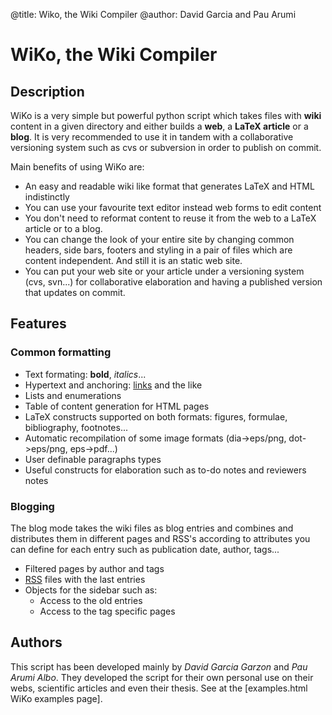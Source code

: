 ﻿@title: Wiko, the Wiki Compiler
@author: David Garcia and Pau Arumi

= WiKo, the Wiki Compiler =

== Description ==

WiKo is a very simple but powerful python script
which takes files with '''wiki''' content in a given directory
and either builds a '''web''', a '''LaTeX article''' or a '''blog'''.
It is very recommended to use it in tandem
with a collaborative versioning system such as cvs or subversion
in order to publish on commit.

Main benefits of using WiKo are:
* An easy and readable wiki like format that generates LaTeX and HTML indistinctly
* You can use your favourite text editor instead web forms to edit content
* You don't need to reformat content to reuse it from the web to a LaTeX article or to a blog.
* You can change the look of your entire site by changing common headers, side bars, footers and styling in a pair of files which are content independent. And still it is an static web site.
* You can put your web site or your article under a versioning system (cvs, svn...) for collaborative elaboration and having a published version that updates on commit.

== Features ==

=== Common formatting ===

* Text formating: '''bold''', ''italics''...
* Hypertext and anchoring: [http://lalala.com links] and the like
* Lists and enumerations
* Table of content generation for HTML pages
* LaTeX constructs supported on both formats: figures, formulae, bibliography, footnotes...
* Automatic recompilation of some image formats (dia->eps/png, dot->eps/png, eps->pdf...)
* User definable paragraphs types
* Useful constructs for elaboration such as to-do notes and reviewers notes

=== Blogging ===

The blog mode takes the wiki files as blog entries and
combines and distributes them in different pages and RSS's
according to attributes you can define for each entry
such as publication date, author, tags...

* Filtered pages by author and tags
* [http://en.wikipedia.org/wiki/RSS RSS] files with the last entries
* Objects for the sidebar such as:
** Access to the old entries
** Access to the tag specific pages

== Authors ==

This script has been developed mainly by ''David Garcia Garzon'' and ''Pau Arumi Albo''.
They developed the script for their own personal use
on their webs, scientific articles and even their thesis.
See at the [examples.html WiKo examples page].







